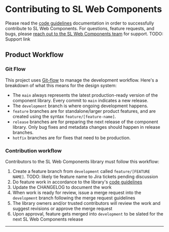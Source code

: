 
<Meta title="Documentation/Contributing" />

# Contributing to SL Web Components

Please read the [code guidelines](./CODE_GUIDELINES.md) documentation in order to successfully contribute to SL Web Components. For questions, feature requests, and bugs, please [reach out to the SL Web Components team](#) for support. TODO: Support link

## Product Workflow

### Git Flow

This project uses [Git-flow](https://nvie.com/posts/a-successful-git-branching-model/) to manage the development workflow. Here's a breakdown of what this means for the design system:

- The `main` always represents the latest production-ready version of the component library. Every commit to `main` indicates a new release.
- The `development` branch is where ongoing development happens.
- `feature` branches are for standalone/larger product features, and are created using the syntax `feature/[feature-name]`.
- `release` branches are for preparing the next release of the component library. Only bug fixes and metadata changes should happen in release branches.
- `hotfix` branches are for fixes that need to be production.

### Contribution workflow

Contributors to the SL Web Components library must follow this workflow:

1. Create a feature branch from `development` called `feature/[FEATURE NAME]`. TODO: likely tie feature name to Jira tickets pending discussion
2. Do feature work in accordance to the library's [code guidelines](./CODE_GUIDELINES.md)
3. Update the CHANGELOG to document the work
4. When work is ready for review, issue a merge request into the `development` branch following the merge request guidelines
5. The library owners and/or trusted contributors will review the work and suggest revisions or approve the merge request
6. Upon approval, feature gets merged into `development` to be slated for the next SL Web Components release

---
